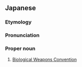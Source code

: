==Japanese==
{{ja-kanjitab|せい|ぶつ|どく|そ|へい|き|きん|し|じょう|やく|yomi=o}}

===Etymology===
{{affix|ja|生物|tr1=seibutsu|t1=organism|毒素|tr2=dokuso|t2=toxin|兵器|tr3=heiki|t3=weapon|禁止|tr4=kinshi|t4=ban|条約|tr5=jōyaku|t5=treaty|sort=せいぶつどくそへいききんしじょうやく}}

===Pronunciation===
{{ja-pron|yomi=o|せいぶつ どくそ へいき きんし じょうやく}}

===Proper noun===
{{ja-pos|proper|^せいぶつ ^どくそ ^へいき ^きんし ^じょうやく|hhira=せいぶつどくそへいききんしでうやく}}

# [[w:Biological Weapons Convention|Biological Weapons Convention]]